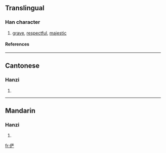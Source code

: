 {{see|儼}}

==Translingual==
===Han character===
{{Han char|rn=9|rad=人|as=07|sn=9|four=|canj=人一廿竹 (OMTH)}}
# [[grave]], [[respectful]], [[majestic]]
====References====
{{Han ref|kx=0106.041|hdz=10156.160|uh=4FE8|ud=20456}}
----
==Cantonese==
===Hanzi===
{{yue-hanzi|jyut=|y=yim5}}
# {{defn|Cantonese}}
----
==Mandarin==
===Hanzi===
{{cmn-hanzi|tra=儼|pin=[[yǎn]] ([[yan3]])|wg=yen<sup>3</sup>}}
# {{defn|Mandarin}}

[[fr:俨]]
